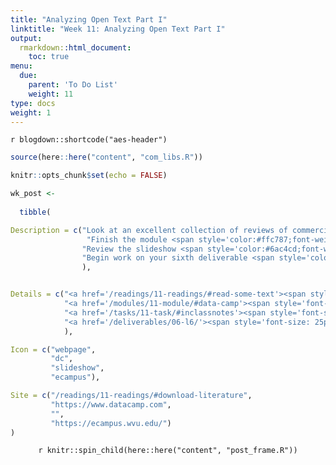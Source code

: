 ```yaml
---
title: "Analyzing Open Text Part I"
linktitle: "Week 11: Analyzing Open Text Part I"
output:
  rmarkdown::html_document:
    toc: true
menu:
  due:
    parent: 'To Do List'
    weight: 11
type: docs
weight: 1
---
```


`r blogdown::shortcode("aes-header")`

```r
source(here::here("content", "com_libs.R"))
```

```r
knitr::opts_chunk$set(echo = FALSE)
```

```r

wk_post <- 
  
  tibble(

Description = c("Look at an excellent collection of reviews of commercially available and free/open source qualitative softwares by going to <i>Choosing an appropriate CAQDAS package</i> over at Surrey University",
                 "Finish the module <span style='color:#ffc787;font-weight:bold'><i>Communicating with Data in the Tidyverse</i></span>",
                "Review the slideshow <span style='color:#6ac4cd;font-weight:bold'>Getting Familiar with Preprocessing</span> after class",
                "Begin work on your sixth deliverable <span style='color:#6acda5;font-weight:bold'>Revise and Resubmit</span> after recieving feedback on the fifth submission"
                ),


Details = c("<a href='/readings/11-readings/#read-some-text'><span style='font-size: 25px; color: #89cff0;'><i class='fas fa-info-circle'></i></span></a>",
            "<a href='/modules/11-module/#data-camp'><span style='font-size: 25px; color: #89cff0;'><i class='fas fa-info-circle'></i></span></a>",
            "<a href='/tasks/11-task/#inclassnotes'><span style='font-size: 25px; color: #89cff0;'><i class='fas fa-info-circle'></i></span></a>",
            "<a href='/deliverables/06-l6/'><span style='font-size: 25px; color: #89cff0;'><i class='fas fa-info-circle'></i></span></a>"
            ),

Icon = c("webpage",
         "dc",
         "slideshow",
         "ecampus"),

Site = c("/readings/11-readings/#download-literature",
         "https://www.datacamp.com",
         "",
         "https://ecampus.wvu.edu/")
)
```

<center>
`r knitr::spin_child(here::here("content", "post_frame.R"))`
</center>
